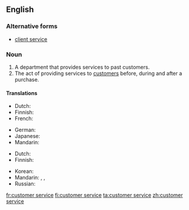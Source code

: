 ==English==
{{wikipedia}}

===Alternative forms===
* [[client service]]

===Noun===
{{en-noun|-}}

# A department that provides services to past customers.
# The act of providing services to [[customer]]s before, during and after a purchase.

====Translations====
{{trans-top|department}}
* Dutch: {{t-|nl|klantenservice|m|f}}
* Finnish: {{t+|fi|asiakaspalvelu}}
* French: {{t|fr|service client|m}}
{{trans-mid}}
* German: {{t|de|Kundendienst|m}}
* Japanese: {{t|ja|顧客サービス|tr=kokyaku sābisu|sc=Jpan}}
* Mandarin: {{t|cmn|顾客服务部|tr=gùkèfúwùbù|sc=Hani}}
{{trans-bottom}}

{{trans-top|act of providing services}}
* Dutch: {{t-|nl|klantenservice|m|f}}
* Finnish: {{t+|fi|asiakaspalvelu}}
{{trans-mid}}
* Korean: {{t|ko|고객 서비스|tr=gogaek seobiseu|sc=Kore}}
* Mandarin: {{t|cmn|顾客服务|tr=gùkèfúwù|sc=Hani}}, {{t|zh|顧客服務|sc=Hani}}, {{t|zh|顾客服务|tr=gùkè fúwù|sc=Hani}}
* Russian: {{t|ru|обслуживание клиентов|n|tr=obslúživanije klijéntov|sc=Cyrl}}
{{trans-bottom}}

[[fr:customer service]]
[[fi:customer service]]
[[ta:customer service]]
[[zh:customer service]]